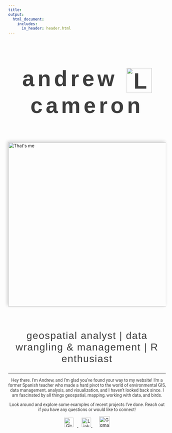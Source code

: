 ```yaml
---
title:  
output: 
  html_document:
    includes:
      in_header: header.html
---
```

```{=html}
<style>
    
h1 {
    font-family: 'Kanit', sans-serif;
    font-weight: 600;
    font-style: normal;
    color: #3D3D3D;
    font-size: 70px;
    letter-spacing: 10px; 
    text-align:center;
}

h2 {
    font-family: 'Kanit', sans-serif;
    font-weight: 365;
    color: #3D3D3D;
    font-style: normal;
    font-size: 32px;
    letter-spacing: 1.7px; 
    text-align:center;
}

.logo {
  vertical-align: middle;
  width: 80px;
  height: auto;
}


.text {
      font-family: 'Roboto', sans-serif;
      font-weight: 400;
      color: #3D3D3D;
      font-size: 24px
      letter-spacing: 1.15px;
      text-align:center;
      }
      
.center {
  display: block;
  margin-left: auto;
  margin-right: auto;
  width: 75%;
}
</style>
```
<h1>
  andrew  <img src="media/logos/amc_logo_white.png" alt="Logo" class="logo"> cameron  
</h1>
  
<br>

 <img src="media/me_jujuy_warm.JPG" alt="That's me" class="center" style="box-shadow: -3px -3px 10px rgba(0,0,0,0.2);width: 525px;"> 
 
 <br>

## geospatial analyst | data wrangling & management | R enthusiast
<hr>

<div class="text">
  Hey there. I'm Andrew, and I'm glad you've found your way to my website! I'm a former Spanish teacher who made a hard pivot to the world of environmental GIS, data management, analysis, and visualization, and I haven't looked back since. I am fascinated by all things geospatial, mapping, working with data, and birds.
  
  Look around and explore some examples of recent projects I've done. Reach out if you have any questions or would like to connect!

</div>

<!-- social links -->
<div style="text-align: center;">
  <a href="https://github.com/andrewmcameron" target="_blank">
    <img src="media/logos/github-mark.png" alt="GitHub" style="width: 30px; margin-right: 11px;">
  </a>
  <a href="https://linkedin.com/in/andrew-m-cameron" target="_blank">
    <img src="media/logos/linkedin.png" alt="LinkedIn" style="width: 30px; margin-left: 11px;">
  </a>
    <a href="mailto:andrewmanningcameron@gmail.com" target="_blank">
    <img src="media/logos/email.png" alt=Ggmail" style="width: 34px; margin-left: 22px;">
  </a>
</div>


